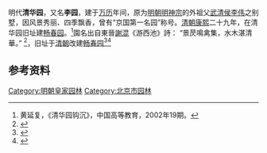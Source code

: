 {{Otheruses
|subject=明朝皇家园林
|other=清朝皇家园林|清华园
}}

明代'''清华园'''，又名'''李园'''，建于[[万历|万历]]年间，原为[[明朝|明朝]][[明神宗|明神宗]]的外祖父[[武清侯|武清侯]][[李偉_(明朝)|李伟]]之别墅，因风景秀丽、四季飘香，曾有“京国第一名园”称号。[[清朝|清朝]][[康熙|康熙]]二十九年，在清华园旧址建[[畅春园|畅春园]]。<ref>黄延复，《清华园钩沉》，中国高等教育，2002年19期。</ref>園名出自東晉[[謝混|謝混]]《游西池》詩： “景昃鳴禽集，水木湛清華。” <ref>{{Cite book | author =吴蔚 | title = 明宫奇案| location = 北京 | publisher = 中国民主法制出版社 | date = 2013-03-01  | pages = |ISBN =9787516202692| accessdate =2016-11-21  | url =https://books.google.com.tw/books?id=6yUKDAAAQBAJ&pg=PT414&lpg=PT414&dq=%E4%BA%AC%E5%9B%BD%E7%AC%AC%E4%B8%80%E5%90%8D%E5%9B%AD&source=bl&ots=lO7zrLziWJ&sig=LgNWGbZx_Oq-_O03s7AISNnjXT0&hl=zh-TW&sa=X&ved=0ahUKEwiogJm89bjQAhWGGpQKHaX3AAIQ6AEIGzAA#v=onepage&q=%E4%BA%AC%E5%9B%BD%E7%AC%AC%E4%B8%80%E5%90%8D%E5%9B%AD&f=false  | language= zh-cn| quote =  }}</ref>，旧址于[[清朝|清朝]]改建[[畅春园|畅春园]]<ref>{{Cite web|url=http://bjwb.bjd.com.cn/html/2016-05/31/content_38763.htm |title=米家四奇與明末京城的文人雅事 |accessdate=20167-03-01 |date=2016-05-31 |work=北京晚报 |language=zh-cn |archiveurl=https://web.archive.org/web/20170228164239/http://bjwb.bjd.com.cn/html/2016-05/31/content_38763.htm |archivedate=2017-02-28 |deadurl=yes }}</ref><ref>{{Cite web|url=http://www.hwjyw.com/zhwh/qywh/htwh/pege/200708/t20070822_4486.shtml |title=西郊两座清华园 |accessdate=2016-09-21 |author=王晓军 |date=2007年8月22日 |publisher=中国华文教育网 |pages= |language=zh-cn |archiveurl=https://web.archive.org/web/20161121035914/http://www.hwjyw.com/zhwh/qywh/htwh/pege/200708/t20070822_4486.shtml |archivedate=2016-11-21 |deadurl=yes }}</ref>

==参考资料==
{{Reflist}}

[[Category:明朝皇家园林|Category:明朝皇家园林]]
[[Category:北京市园林|Category:北京市园林]]
